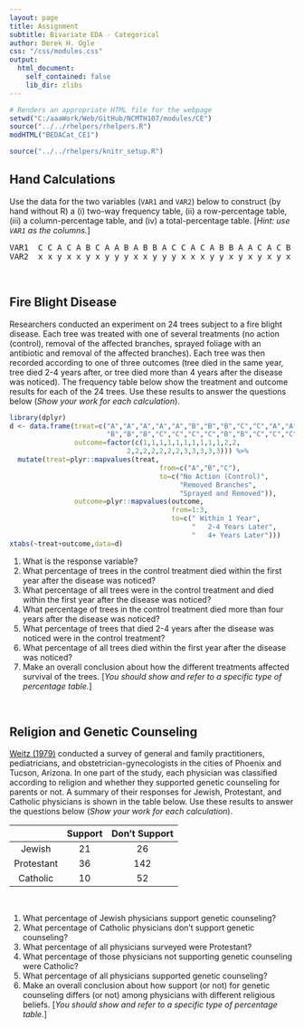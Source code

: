 ```yaml
---
layout: page
title: Assignment
subtitle: Bivariate EDA - Categorical
author: Derek H. Ogle
css: "/css/modules.css"
output:
  html_document:
    self_contained: false
    lib_dir: zlibs
---
```


```r
# Renders an appropriate HTML file for the webpage
setwd("C:/aaaWork/Web/GitHub/NCMTH107/modules/CE")
source("../../rhelpers/rhelpers.R")
modHTML("BEDACat_CE1")
```

```r
source("../../rhelpers/knitr_setup.R")
```

## Hand Calculations

Use the data for the two variables (`VAR1` and `VAR2`) below to construct (by hand without R) a (i) two-way frequency table, (ii) a row-percentage table, (iii) a column-percentage table, and (iv) a total-percentage table. [*Hint: use `VAR1` as the columns.*]

<pre>
VAR1  C C A C A B C A A B A B B A C C A C A B B A A C A C B B
VAR2  x x y x x y x y y y x x y y y x x x y y x y x y x y x y
</pre>

<br>

## Fire Blight Disease
Researchers conducted an experiment on 24 trees subject to a fire blight disease.  Each tree was treated with one of several treatments (no action (control), removal of the affected branches, sprayed foliage with an antibiotic and removal of the affected branches). Each tree was then recorded according to one of three outcomes (tree died in the same year, tree died 2-4 years after, or tree died more than 4 years after the disease was noticed). The frequency table below show the treatment and outcome results for each of the 24 trees. Use these results to answer the questions below (*Show your work for each calculation*).

```r
library(dplyr)
d <- data.frame(treat=c("A","A","A","A","A","B","B","B","C","C","A","A",
                        "B","B","B","C","C","C","C","B","B","C","C","C"),
                outcome=factor(c(1,1,1,1,1,1,1,1,1,1,2,2,
                             2,2,2,2,2,2,2,3,3,3,3,3))) %>%
  mutate(treat=plyr::mapvalues(treat,
                                     from=c("A","B","C"),
                                     to=c("No Action (Control)",
                                          "Removed Branches",
                                          "Sprayed and Removed")),
                outcome=plyr::mapvalues(outcome,
                                        from=1:3,
                                        to=c(" Within 1 Year",
                                             "   2-4 Years Later",
                                             "   4+ Years Later")))
xtabs(~treat+outcome,data=d)
```

1. What is the response variable?
1. What percentage of trees in the control treatment died within the first year after the disease was noticed?
1. What percentage of all trees were in the control treatment and died within the first year after the disease was noticed?
1. What percentage of trees in the control treatment died more than four years after the disease was noticed?
1. What percentage of trees that died 2-4 years after the disease was noticed were in the control treatment?
1. What percentage of all trees died within the first year after the disease was noticed?
1. Make an overall conclusion about how the different treatments affected survival of the trees. [*You should show and refer to a specific type of percentage table.*]

<br>

## Religion and Genetic Counseling
[Weitz (1979)](https://asu.pure.elsevier.com/en/publications/barriers-to-acceptance-of-genetic-counseling-among-primary-care-p) conducted a survey of general and family practitioners, pediatricians, and obstetrician-gynecologists in the cities of Phoenix and Tucson, Arizona. In one part of the study, each physician was classified according to religion and whether they supported genetic counseling for parents or not. A summary of their responses for Jewish, Protestant, and Catholic physicians is shown in the table below. Use these results to answer the questions below (*Show your work for each calculation*).

|            | Support | Don't Support |
|:----------:|:-------:|:-------------:|
|   Jewish   |   21    |       26      |
| Protestant |   36    |      142      |
|  Catholic  |   10    |       52      |

&nbsp;

1. What percentage of Jewish physicians support genetic counseling?
1. What percentage of Catholic physicians don't support genetic counseling?
1. What percentage of all physicians surveyed were Protestant?
1. What percentage of those physicians not supporting genetic counseling were Catholic?
1. What percentage of all physicians supported genetic counseling?
1. Make an overall conclusion about how support (or not) for genetic counseling differs (or not) among physicians with different religious beliefs. [*You should show and refer to a specific type of percentage table.*]

